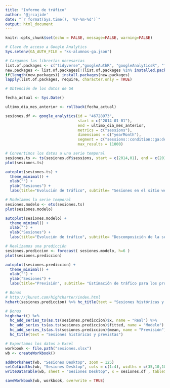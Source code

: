 ```yaml
---
title: "Informe de tráfico"
author: '@jrcajide'
date: "`r format(Sys.time(), '%Y-%m-%d')`"
output: html_document
---
```


```r
knitr::opts_chunk$set(echo = FALSE, message=FALSE, warning=FALSE)
```

```r

# Clave de acceso a Google Analytics
Sys.setenv(GA_AUTH_FILE = "ks-alumnos-ga.json")

# Cargamos las librerías necesarias
list.of.packages <- c("tidyverse","googleAuthR", "googleAnalyticsR", "forecast", "highcharter", "lubridate", "openxlsx", "gmailr", "googlesheets", "rsconnect")
new.packages <- list.of.packages[!(list.of.packages %in% installed.packages()[,"Package"])]
if(length(new.packages)) install.packages(new.packages)
lapply(list.of.packages, require, character.only = TRUE)
```

```r

# Obtención de los datos de GA

fecha_actual <- Sys.Date()

ultimo_dia_mes_anterior <- rollback(fecha_actual)

sesiones.df <- google_analytics(id = "46728973",
                                start = c("2014-01-01"), 
                                end = ultimo_dia_mes_anterior,
                                metrics = c("sessions"),
                                dimensions = c("yearMonth"),
                                segment = c("sessions::condition::ga:deviceCategory==desktop"), 
                                max_results = 11000)
```

```r
# Convertimos los datos a una serie temporal
sesiones.ts <- ts(sesiones.df$sessions, start = c(2014,01), end = c(2017,08), frequency = 12)
plot(sesiones.ts)
```


```r
autoplot(sesiones.ts) + 
  theme_minimal() + 
  xlab("") + 
  ylab("Sesiones") + 
  labs(title="Evolución de tráfico", subtitle= "Sesiones en el sitio web", caption = "Fuente: Google Analytics") 
```

```r
# Modelamos la serie temporal
sesiones.modelo <- ets(sesiones.ts)
plot(sesiones.modelo)
```

```r
autoplot(sesiones.modelo) + 
  theme_minimal() + 
  xlab("") + 
  ylab("Sesiones") + 
  labs(title="Evolución de tráfico", subtitle= "Descomposición de la serie temporal", caption = "Fuente: Google Analytics") 
```

```r
# Realizamos una predicción
sesiones.prediccion <- forecast( sesiones.modelo, h=6 )
plot(sesiones.prediccion)
```

```r
autoplot(sesiones.prediccion) + 
  theme_minimal() + 
  xlab("") + 
  ylab("Sesiones") + 
  labs(title="Previsión", subtitle= "Estimación de tráfico para los próximos 6 meses", caption = "Fuente: Google Analytics") 
```


```r
# Bonus
# http://jkunst.com/highcharter/index.html
hchart(sesiones.prediccion) %>% hc_title(text = "Sesiones históricas y previstas") 
```

```r
# Bonus
highchart() %>% 
  hc_add_series_ts(as.ts(sesiones.prediccion)$x, name = "Real") %>% 
  hc_add_series_ts(as.ts(sesiones.prediccion)$fitted, name = "Modelo") %>% 
  hc_add_series_ts(as.ts(sesiones.prediccion)$mean, name = "Previsión")  %>%
  hc_title(text = "Sesiones históricas y previstas")
```


```r
# Exportamos los datos a Excel
workbook <- file.path("sesiones.xlsx")
wb <- createWorkbook()

addWorksheet(wb, "Sesiones Desktop", zoom = 125)
setColWidths(wb, "Sesiones Desktop", cols = c(1:4), widths = c(35,10,10))
writeDataTable(wb, sheet = "Sesiones Desktop", x = sesiones.df , tableStyle = "TableStyleMedium18", keepNA = TRUE)

saveWorkbook(wb, workbook, overwrite = TRUE)
```


